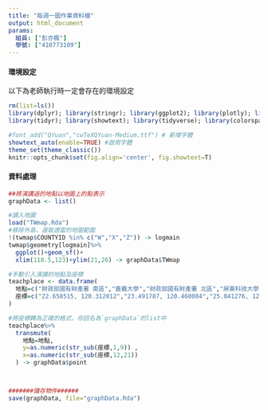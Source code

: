 ```yaml
---
title: "每週一圖作業資料檔"
output: html_document
params:
  組員: ["彭亦楓"]  
  學號: ["410773109"]
---
```


#### 環境設定

以下為老師執行時一定會存在的環境設定
```r
rm(list=ls())
library(dplyr); library(stringr); library(ggplot2); library(plotly); library(lubridate); library(readr); library(colorspace); library(grDevices); library(shiny); library(shinyjs); library(scales)
library(tidyr); library(showtext); library(tidyverse); library(colorspace)

#font_add("QYuan","cwTeXQYuan-Medium.ttf") # 新增字體
showtext_auto(enable=TRUE) #啟用字體
theme_set(theme_classic())
knitr::opts_chunk$set(fig.align='center', fig.showtext=T)
```

#### 資料處理
  
```r
##將演講過的地點以地圖上的點表示
graphData <- list()

#讀入地圖
load("TWmap.Rda")
#移除外島，選取適當的地圖範圍
!(twmap$COUNTYID %in% c("W","X","Z")) -> logmain
twmap$geometry[logmain]%>%
  ggplot()+geom_sf()+
  xlim(118.5,123)+ylim(21,26) -> graphData$TWmap

#手動引入演講的地點及座標
teachplace <- data.frame(
  地點=c("財政部國有財產署 南區","嘉義大學","財政部國有財產署 北區","屏東科技大學 企業管理所","屏東科技大學 職涯發展處","逢甲大學領知中心","中原大學","逢甲大學 圖書館","高雄醫學大學","元智大學","台北商業大學","彰化女中 ","屏東大學 ","長庚大學","彰化師範大學","國立交通大學 ","台灣科技大學","中國醫藥大學","國際扶輪青年3510地區","花蓮慈濟大學"),
  座標=c("22.658515, 120.312012","23.491787, 120.460084","25.041276, 121.555895","22.647751, 120.611704","22.643712, 120.609785","24.178711, 120.647785","24.957703, 121.241127","24.178686, 120.648944","22.645246, 120.310436","24.970335, 121.267570","25.042004, 121.525646","24.081287, 120.543715","22.666506, 120.505093","25.033487, 121.387453","24.080733, 120.558004","24.786698, 120.998228","25.012434, 121.541267","24.156351, 120.680090","22.630244, 120.288923","23.993295, 121.589582")
)

#將座標轉為正確的格式，存回名為`graphData`的list中
teachplace%>%
  transmute(
    地點=地點,
    y=as.numeric(str_sub(座標,1,9)) ,
    x=as.numeric(str_sub(座標,12,21))
  ) -> graphData$point



#######儲存物件######
save(graphData, file="graphData.Rda")
```


